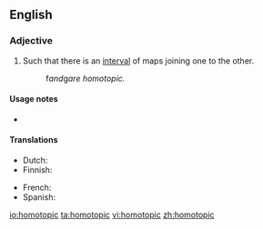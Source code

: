 ==English==
{{wikipedia}}

===Adjective===
{{en-adj|-}}

# {{context|topology|of two [[map]]s|lang=en}} Such that there is an [[interval]] of maps joining one to the other.
#: f'' and ''g'' are homotopic.''

====Usage notes====
* {{en-usage-equal}}

====Translations====
{{trans-top|(topology) such that there is an interval of maps joining one to the other}}
* Dutch: {{t-|nl|homotopisch}}
* Finnish: {{t-|fi|homotooppinen}}
{{trans-mid}}
* French: {{t-|fr|homotope|m|f}}
* Spanish: {{t-|es|homotópico}}
{{trans-bottom}}

[[io:homotopic]]
[[ta:homotopic]]
[[vi:homotopic]]
[[zh:homotopic]]